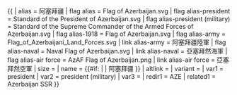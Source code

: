 {{ {{{1<noinclude>|country showdata</noinclude>}}}
| alias = 阿塞拜疆
| flag alias = Flag of Azerbaijan.svg
| flag alias-president = Standard of the President of Azerbaijan.svg
| flag alias-president (military) = Standard of the Supreme Commander of the Armed Forces of Azerbaijan.svg
| flag alias-1918 = Flag of Azerbaijan.svg
| flag alias-army = Flag_of_Azerbaijani_Land_Forces.svg
| link alias-army = 阿塞拜疆陸軍
| flag alias-naval = Naval Flag of Azerbaijan.svg
| link alias-naval = 亞塞拜然海軍
| flag alias-air force = AzAF Flag of Azerbaijan.png
| link alias-air force = 亞塞拜然空軍
| size = {{{size|}}}
| name = {{#if: {{{name|}}} | {{{name|}}} | 阿塞拜疆 }}
| altlink = {{{altlink|}}}
| variant = {{{variant|}}}
<noinclude>
| var1 = president 
| var2 = president (military)
| var3 =
| redir1 = AZE
| related1 = Azerbaijan SSR
</noinclude>
}}